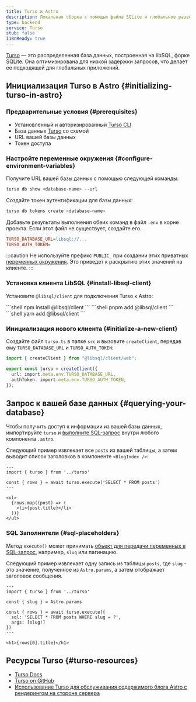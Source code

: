 ```yaml
---
title: Turso и Astro
description: Локальная сборка с помощью файла SQLite и глобальное развертывание с помощью Turso.
type: backend
service: Turso
stub: false
i18nReady: true
---
```


[Turso](https://turso.tech) — это распределенная база данных, построенная на libSQL, форке SQLite. Она оптимизирована для низкой задержки запросов, что делает ее подходящей для глобальных приложений.

## Инициализация Turso в Astro \{#initializing-turso-in-astro\}

### Предварительные условия \{#prerequisites\}

- Установленный и авторизированный [Turso CLI](https://docs.turso.tech/reference/turso-cli)
- База данных [Turso](https://turso.tech) со схемой
- URL вашей базы данных
- Токен доступа

### Настройте переменные окружения \{#configure-environment-variables\}

Получите URL вашей базы данных с помощью следующей команды:

```bash
turso db show <database-name> --url
```

Создайте токен аутентификации для базы данных:

```bash
turso db tokens create <database-name>
```

Добавьте результаты выполнения обеих команд в файл `.env` в корне проекта. Если этот файл не существует, создайте его.

```ini title=".env"
TURSO_DATABASE_URL=libsql://...
TURSO_AUTH_TOKEN=
```

:::caution
Не используйте префикс `PUBLIC_` при создании этих приватных [переменных окружения](/ru/guides/environment-variables/). Это приведет к раскрытию этих значений на клиенте.
:::

### Установка клиента LibSQL \{#install-libsql-client\}

Установите `@libsql/client` для подключения Turso к Astro:

<PackageManagerTabs>
  <Fragment slot="npm">
    ```shell
    npm install @libsql/client
    ```
  </Fragment>
  <Fragment slot="pnpm">
    ```shell
    pnpm add @libsql/client
    ```
  </Fragment>
  <Fragment slot="yarn">
    ```shell
    yarn add @libsql/client
    ```
  </Fragment>
</PackageManagerTabs>

### Инициализация нового клиента \{#initialize-a-new-client\}

Создайте файл `turso.ts` в папке `src` и вызовите `createClient`, передав ему `TURSO_DATABASE_URL` и `TURSO_AUTH_TOKEN`:

```ts title="src/turso.ts"
import { createClient } from "@libsql/client/web";

export const turso = createClient({
  url: import.meta.env.TURSO_DATABASE_URL,
  authToken: import.meta.env.TURSO_AUTH_TOKEN,
});
```

## Запрос к вашей базе данных \{#querying-your-database\}

Чтобы получить доступ к информации из вашей базы данных, импортируйте `turso` и [выполните SQL-запрос](https://docs.turso.tech/libsql/client-access/javascript-typescript-sdk#execute-a-single-statement) внутри любого компонента `.astro`.

Следующий пример извлекает все `posts` из вашей таблицы, а затем выводит список заголовков в компоненте `<BlogIndex />`:

```astro title="src/components/BlogIndex.astro"
---
import { turso } from '../turso'

const { rows } = await turso.execute('SELECT * FROM posts')
---

<ul>
  {rows.map((post) => (
    <li>{post.title}</li>
  ))}
</ul>
```

### SQL Заполнители \{#sql-placeholders\}

Метод `execute()` может принимать [объект для передачи переменных в SQL-запрос](https://docs.turso.tech/libsql/client-access/javascript-typescript-sdk#positional-placeholders), например, `slug` или пагинацию.

Следующий пример извлекает одну запись из таблицы `posts`, где `slug` - это значение, полученное из `Astro.params`, а затем отображает заголовок сообщения.

```astro title="src/pages/index.astro"
---
import { turso } from '../turso'

const { slug } = Astro.params

const { rows } = await turso.execute({
  sql: 'SELECT * FROM posts WHERE slug = ?',
  args: [slug!]
})
---

<h1>{rows[0].title}</h1>
```

## Ресурсы Turso \{#turso-resources\}
- [Turso Docs](https://docs.turso.tech)
- [Turso on GitHub](https://github.com/tursodatabase)
- [Использование Turso для обслуживания содержимого блога Astro с рендерингом на стороне сервера](https://blog.turso.tech/using-turso-to-serve-a-server-side-rendered-astro-blogs-content-58caa6188bd5)